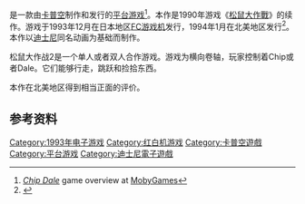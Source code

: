 {{NoteTA
| G1=Games
}}

{{vgname|松鼠大作战2|ja=チップとデールの大作戦2|en=Chip 'n Dale Rescue Rangers 2|diff=yes}}是一款由[[卡普空|卡普空]]制作和发行的[[平台游戏|平台游戏]]<ref name="mobygames">[http://www.mobygames.com/game/nes/disneys-chip-n-dale-rescue-rangers-2 ''Chip Dale''] {{Wayback|url=http://www.mobygames.com/game/nes/disneys-chip-n-dale-rescue-rangers-2 |date=20190411060138 }} game overview at [[MobyGames|MobyGames]]</ref>。本作是1990年游戏《[[松鼠大作戰|松鼠大作戰]]》的续作。游戏于1993年12月在日本地区[[FC游戏机|FC游戏机]]发行，1994年1月在北美地区发行<ref name="gamefaqs">{{cite web| url = http://www.gamefaqs.com/nes/587566-disneys-chip-n-dale-rescue-rangers-2/data| title = Release information| publisher = [[GameFAQs|GameFAQs]]| date = | accessdate = 2015-09-14| archive-date = 2017-09-04| archive-url = https://web.archive.org/web/20170904070424/https://www.gamefaqs.com/nes/587566-disneys-chip-n-dale-rescue-rangers-2/data| dead-url = no}}</ref>。本作以[[迪士尼|迪士尼]]同名动画为基础而制作。

松鼠大作战2是一个单人或者双人合作游戏。游戏为横向卷轴，玩家控制着Chip或者Dale。它们能够行走，跳跃和捡拾东西。

本作在北美地区得到相当正面的评价。

== 参考资料 ==
{{Reflist}}

{{救難小福星}}

{{DEFAULTSORT:Chippu to Deeru no Daisakusen 2}}
[[Category:1993年电子游戏|Category:1993年电子游戏]]
[[Category:红白机游戏|Category:红白机游戏]]
[[Category:卡普空遊戲|Category:卡普空遊戲]]
[[Category:平台游戏|Category:平台游戏]]
[[Category:迪士尼電子遊戲|Category:迪士尼電子遊戲]]

{{platform-videogame-stub}}
{{capcom-stub}}